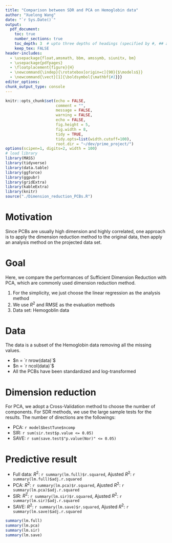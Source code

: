 ```yaml
---
title: "Comparison between SDR and PCA on Hemoglobin data"
author: "Xuelong Wang"
date: "`r Sys.Date()`"
output: 
  pdf_document:
    toc: true
    number_sections: true
    toc_depth: 3  # upto three depths of headings (specified by #, ## and ###)
    keep_tex: FALSE
header-includes:
  - \usepackage{float,amsmath, bbm, amssymb, siunitx, bm}
  - \usepackage{pdfpages}
  - \floatplacement{figure}{H}
  - \newcommand{\indep}{\rotatebox[origin=c]{90}{$\models$}}
  - \newcommand{\vect}[1]{\boldsymbol{\mathbf{#1}}}
editor_options: 
chunk_output_type: console
---
```

    
```r
knitr::opts_chunk$set(echo = FALSE, 
                      comment = "", 
                      message = FALSE, 
                      warning = FALSE, 
                      echo = FALSE, 
                      fig.height = 5,
                      fig.width = 8,
                      tidy = TRUE,
                      tidy.opts=list(width.cutoff=100),
                      root.dir = "~/dev/prime_project/")
options(scipen=1, digits=2, width = 100)
# load library
library(MASS)
library(tidyverse)
library(data.table)
library(ggforce)
library(ggpubr)
library(gridExtra)
library(kableExtra)
library(knitr)
source("./Dimension_reduction_PCBs.R")
```

# Motivation 
Since PCBs are usually high dimension and highly correlated, one approach is to apply the dimension reduction method to the original data, then apply an analysis method on the projected data set. 

# Goal
Here, we compare the performances of Sufficient Dimension Reduction with PCA, which are commonly used dimension reduction method. 

1. For the simplicity, we just choose the linear regression as the analysis method  
1. We use $R^2$ and RMSE as the evaluation methods  
1. Data set: Hemogoblin data   

# Data
The data is a subset of the Hemoglobin data removing all the missing values. 

- $n = `r nrow(data)`$  
- $n = `r ncol(data)`$  
- All the PCBs have been standardized and log-transformed

# Dimension reduction
For PCA, we adopt a Cross-Validation method to choose the number of components. For SDR methods, we use the large sample tests for the results. The number of directions are the followings:

- PCA: `r model$bestTune$ncomp`
- SIR: `r sum(sir.test$p.value <= 0.05)`
- SAVE: `r sum(save.test$"p.value(Nor)" <= 0.05)`

# Predictive result 

- Full data: $R^2$: `r summary(lm.full)$r.squared`, Ajusted $R^2$: `r summary(lm.full)$adj.r.squared`
- PCA: $R^2$: `r summary(lm.pca)$r.squared`, Ajusted $R^2$: `r summary(lm.pca)$adj.r.squared`
- SIR: $R^2$: `r summary(lm.sir)$r.squared`, Ajusted $R^2$: `r summary(lm.sir)$adj.r.squared`
- SAVE: $R^2$: `r summary(lm.save)$r.squared`, Ajusted $R^2$: `r summary(lm.save)$adj.r.squared`


```r
summary(lm.full)
summary(lm.pca)
summary(lm.sir)
summary(lm.save)
```